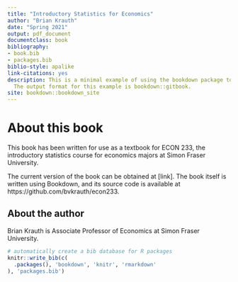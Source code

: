 ```yaml
--- 
title: "Introductory Statistics for Economics"
author: "Brian Krauth"
date: "Spring 2021"
output: pdf_document
documentclass: book
bibliography:
- book.bib
- packages.bib
biblio-style: apalike
link-citations: yes
description: This is a minimal example of using the bookdown package to write a book.
  The output format for this example is bookdown::gitbook.
site: bookdown::bookdown_site
---
```


# About this book {-}

This book has been written for use as a textbook for ECON 233, the introductory
statistics course for economics majors at Simon Fraser University. 

The current version of the book can be obtained at [link]. The book itself
is written using Bookdown, and its source code is available at
https://github.com/bvkrauth/econ233. 

## About the author {-}

Brian Krauth is Associate Professor of Economics at Simon Fraser University.

```r
# automatically create a bib database for R packages
knitr::write_bib(c(
  .packages(), 'bookdown', 'knitr', 'rmarkdown'
), 'packages.bib')
```
